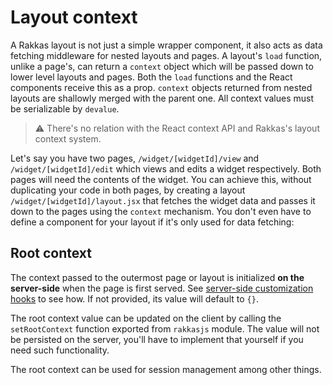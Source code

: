 
# Layout context

A Rakkas layout is not just a simple wrapper component, it also acts as data fetching middleware for nested layouts and pages. A layout's `load` function, unlike a page's, can return a `context` object which will be passed down to lower level layouts and pages. Both the `load` functions and the React components receive this as a prop. `context` objects returned from nested layouts are shallowly merged with the parent one. All context values must be serializable by `devalue`.

> ⚠️ There's no relation with the React context API and Rakkas's layout context system.

Let's say you have two pages, `/widget/[widgetId]/view` and `/widget/[widgetId]/edit` which views and edits a widget respectively. Both pages will need the contents of the widget. You can achieve this, without duplicating your code in both pages, by creating a layout `/widget/[widgetId]/layout.jsx` that fetches the widget data and passes it down to the pages using the `context` mechanism. You don't even have to define a component for your layout if it's only used for data fetching:


<SampleViewer
	filename="pages/widget/[widgetId]/layout.tsx"
	code={contextExampleLayout}
/>
<SampleViewer
	filename="pages/widget/[widgetId]/view.page.tsx"
	code={contextExampleView}
/>
<SampleViewer
	filename="pages/widget/[widgetId]/edit.page.tsx"
	code={contextExampleEdit}
	url="/examples/widget/Foo/view"
	height="12em"
/>

## Root context <a id="root-context"/>

The context passed to the outermost page or layout is initialized **on the server-side** when the page is first served. See [server-side customization hooks](./customization-hooks#server-side) to see how. If not provided, its value will default to `{}`.

The root context value can be updated on the client by calling the `setRootContext` function exported from `rakkasjs` module. The value will not be persisted on the server, you'll have to implement that yourself if you need such functionality.

The root context can be used for session management among other things.
